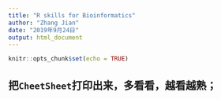 ```yaml
---
title: "R skills for Bioinformatics"
author: "Zhang Jian"
date: "2019年9月24日"
output: html_document
---
```


```r
knitr::opts_chunk$set(echo = TRUE)
```

## 把`CheetSheet`打印出来，多看看，越看越熟；
## 
